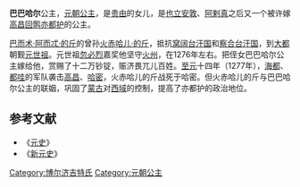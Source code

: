 '''巴巴哈尔'''公主，[[元朝|元朝]][[公主|公主]]，是[[贵由|贵由]]的女儿，是[[也立安敦|也立安敦]]、[[阿剌真|阿剌真]]之后又一个被许嫁[[高昌回鹘|高昌回鹘]][[亦都护|亦都护]]的公主。

[[巴而术·阿而忒·的斤|巴而术·阿而忒·的斤]]的曾孙[[火赤哈儿·的斤|火赤哈儿·的斤]]，抵抗[[窝阔台汗国|窝阔台汗国]]和[[察合台汗国|察合台汗国]]，到[[大都|大都]]朝觐[[元世祖|元世祖]]。元世祖[[忽必烈|忽必烈]]嘉奖他坚守[[火州|火州]]，在1276年左右。把侄女巴巴哈尔公主嫁给他，赏赐了十二万钞锭，赈济畏兀儿百姓。[[至元_(忽必烈)|至元]]十四年（1277年），[[海都|海都]]、[[都哇|都哇]]的军队袭击[[高昌|高昌]]、[[哈密|哈密]]，火赤哈儿的斤战死于哈密。但火赤哈儿的斤与巴巴哈尔公主的联姻，巩固了[[蒙古|蒙古]]对[[西域|西域]]的控制，提高了亦都护的政治地位。

==参考文献==
*《[[元史|元史]]》
*《[[新元史|新元史]]》

[[Category:博尔济吉特氏|Category:博尔济吉特氏]]
[[Category:元朝公主|Category:元朝公主]]